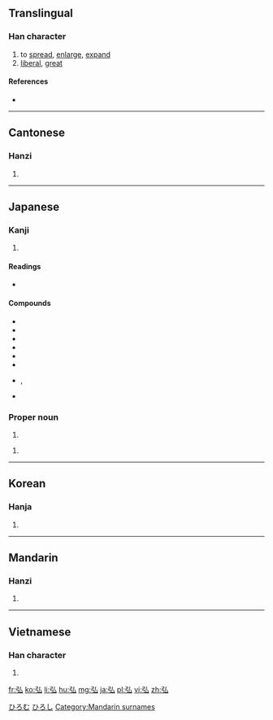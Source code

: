 ==Translingual==

===Han character===
{{Han char|rn=57|rad=弓|as=02|sn=5|four=1223<sub>0</sub>|canj=弓戈 (NI), X弓戈 (XNI)|ids=⿰[[弓]][[厶]]}}

# to [[spread]], [[enlarge]], [[expand]]
# [[liberal]], [[great]]

====References====
* {{Han ref|kx=0356.170|dkj=09709|dj=0673.020|hdz=20990.150|uh=5F18|ud=24344|bh=A5B0|bd=42416}}

----

==Cantonese==

===Hanzi===
{{yue-hanzi|jyut=[[wang4]]|y=wang4}}

# {{defn|lang=yue|sort=弓02}}

----

==Japanese==

===Kanji===
{{ja-kanji|grade=|rs=弓02}}

# {{defn|lang=ja|sort=弓02}}

====Readings====
* {{ja-readings|on=[[こう]] (kō), [[ぐ]] (gu)|kun=[[ひろい]] (hiroi), [[ひろめる]] (hiromeru), [[ひろまる]] (hiromaru)}}

====Compounds====
* {{ja-r|弘誓|ぐぜい}}
* {{ja-r|弘法|ぐほう|gloss=[[mission]]}}
* {{ja-r|弘遠|こうえん}}
* {{ja-r|弘済会|こうさいかい|gloss=an association of [[wide]] relief}}
* {{ja-r|弘大|こうだい|gloss=[[wide]]}}
* {{ja-r|弘道|こうどう|gloss=[[mission]]}}
* {{ja-r|弘布|こうふ|ぐぶ}}, {{ja-r|弘布|ぐぶ|gloss=[[spread]]}}
* {{ja-r|弘報|こうほう|gloss=[[publicity]]}}

===Proper noun===
{{ja-pos|k|proper|hira=ひろし|rom=Hiroshi}}

# {{given name|male|lang=ja}}

{{ja-pos|k|proper|hira=ひろむ|rom=Hiromu}}

# {{given name|male|lang=ja}}

[[Category:Japanese male given names|ひろむ]]
[[Category:Japanese male given names|ひろし]]

----

==Korean==

===Hanja===
{{ko-hanja|hangeul=홍|eumhun=|rv=hong|mr=hong|y=hong}}

# {{defn|lang=ko|sort=弓02}}

----

==Mandarin==

===Hanzi===
{{cmn-hanzi|pin=[[hóng]] ([[hong2]]), [[Hóng]] ([[Hong2]])|wg=hung<sup>2</sup>, Hung<sup>2</sup>}}

# {{defn|lang=cmn|sort=弓02}}

----

==Vietnamese==

===Han character===
{{vi-hantu|[[hoằng]], [[ngoằng]]|rs=弓02}}

# {{defn|lang=vi|sort=弓02}}

[[Category:Mandarin surnames]]

[[fr:弘]]
[[ko:弘]]
[[li:弘]]
[[hu:弘]]
[[mg:弘]]
[[ja:弘]]
[[pl:弘]]
[[vi:弘]]
[[zh:弘]]